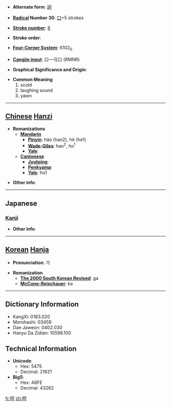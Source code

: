 * '''Alternate form''': [[訶]]

* '''[[Wiktionary:Chinese radical index| Radical]] Number 30''': [[Wiktionary:Chinese radical index 口|口]]+5 strokes

* '''[[Wiktionary:Chinese total strokes index|Stroke number]]''': [[Wiktionary:Chinese total strokes index 8|8]]

* '''Stroke order''': 

* '''[[Wiktionary:Chinese four corner index|Four-Corner System]]''': 6102<sub>0</sub>

* '''[[Wiktionary:Chinese Cangjie index|Cangjie input]]''': 口一弓口 (RMNR)

* '''Graphical Significance and Origin''': 

* '''Common Meaning'''
*#scold
*# laughing sound
*# yawn


----

== [[Chinese]] [[Hanzi]] ==

* '''Romanizations'''
** '''[[Mandarin]]'''
*** '''[[Pinyin]]''': háo (hao2), hē (he1)
*** '''[[Wade-Giles]]''': hao<sup>2</sup>, ho<sup>1</sup>
*** '''[[Yale]]''': 
** '''[[Cantonese]]'''
*** '''[[Jyutping]]''':
*** '''[[Penkyamp]]''': 
*** '''[[Yale]]''': ho1

* '''Other info''': 

----

==Japanese==
===[[Kanji]]===
{{kanji|on readings=[[か]] (ka)
|kun readings=[[しかる]] (shikaru), [[わらう]] (warau)
}}

* '''Other info''':  

----

== [[Korean]] [[Hanja]] ==

* '''Pronunciation''': 가

* '''Romanization'''
** '''[[The 2000 South Korean Revised Romanization|The 2000 South Korean Revised]]''': ga
** '''[[McCune-Reischauer]]''': ka

----

== Dictionary Information ==

* KangXi: 0183.020
* Morohashi: 03459
* Dae Jaweon: 0402.030
* Hanyu Da Zidian: 10598.100

== Technical Information ==

* '''Unicode''':
** Hex: 5475
** Decimal: 21621
* '''Big5''':
** Hex: A8FE
** Decimal: 43262

[[fr:呵]]
[[zh:呵]]